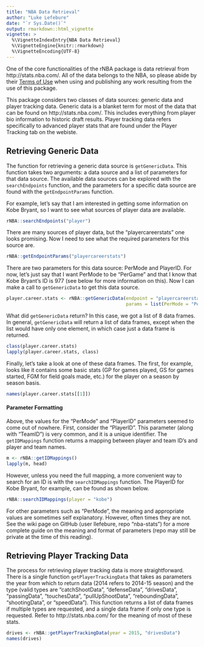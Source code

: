 ```yaml
---
title: "NBA Data Retrieval"
author: "Luke Lefebure"
date: "`r Sys.Date()`"
output: rmarkdown::html_vignette
vignette: >
  %\VignetteIndexEntry{NBA Data Retrieval}
  %\VignetteEngine{knitr::rmarkdown}
  %\VignetteEncoding{UTF-8}
---
```


One of the core functionalities of the rNBA package is data retrieval from http://stats.nba.com/. All of the data belongs to the NBA, so please abide by their [Terms of Use](http://www.nba.com/news/termsofuse.html) when using and publishing any work resulting from the use of this package.

This package considers two classes of data sources: generic data and player tracking data. Generic data is a blanket term for most of the data that can be found on http://stats.nba.com/. This includes everything from player bio information to historic draft results. Player tracking data refers specifically to advanced player stats that are found under the Player Tracking tab on the webiste.

## Retrieving Generic Data

The function for retrieving a generic data source is `getGenericData`. This function takes two arguments: a data source and a list of parameters for that data source. The available data sources can be explored with the `searchEndpoints` function, and the parameters for a specific data source are found with the `getEndpointParams` function.

For example, let's say that I am interested in getting some information on Kobe Bryant, so I want to see what sources of player data are available.

```r
rNBA::searchEndpoints("player")
```

There are many sources of player data, but the "playercareerstats" one looks promising. Now I need to see what the required parameters for this source are.

```r
rNBA::getEndpointParams("playercareerstats")
```

There are two parameters for this data source: PerMode and PlayerID. For now, let's just say that I want PerMode to be "PerGame" and that I know that Kobe Bryant's ID is 977 (see below for more information on this). Now I can make a call to `getGenericData` to get this data source.

```r
player.career.stats <- rNBA::getGenericData(endpoint = "playercareerstats", 
                                            params = list(PerMode = "PerGame", PlayerID = 977))
```

What did `getGenericData` return? In this case, we got a list of 8 data frames. In general, `getGenericData` will return a list of data frames, except when the list would have only one element, in which case just a data frame is returned.

```r
class(player.career.stats)
lapply(player.career.stats, class)
```

Finally, let's take a look at one of these data frames. The first, for example, looks like it contains some basic stats (GP for games played, GS for games started, FGM for field goals made, etc.) for the player on a season by season basis.

```r
names(player.career.stats[[1]])
```

#### Parameter Formatting

Above, the values for the "PerMode" and "PlayerID" parameters seemed to come out of nowhere. First, consider the "PlayerID". This parameter (along with "TeamID") is very common, and it is a unique identifier. The `getIDMappings` function returns a mapping between player and team ID's and player and team names.

```r
m <- rNBA::getIDMappings()
lapply(m, head)
```

However, unless you need the full mapping, a more convenient way to search for an ID is with the `searchIDMappings` function. The PlayerID for Kobe Bryant, for example, can be found as shown below.

```r
rNBA::searchIDMappings(player = "kobe")
```

For other parameters such as "PerMode", the meaning and appropriate values are sometimes self explanatory. However, often times they are not. See the wiki page on GitHub (user llefebure, repo "nba-stats") for a more complete guide on the meaning and format of parameters (repo may still be private at the time of this reading).

## Retrieving Player Tracking Data

The process for retrieving player tracking data is more straightforward. There is a single function `getPlayerTrackingData` that takes as parameters the year from which to return data (2014 refers to 2014-15 season) and the type (valid types are "catchShootData", "defenseData", "drivesData", "passingData", "touchesData", "pullUpShootData", "reboundingData", "shootingData", or "speedData"). This function returns a list of data frames if multiple types are requested, and a single data frame if only one type is requested. Refer to http://stats.nba.com/ for the meaning of most of these stats.

```r
drives <- rNBA::getPlayerTrackingData(year = 2015, "drivesData")
names(drives)
```